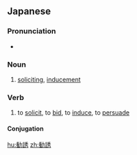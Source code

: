 ==Japanese==
{{ja-kanjitab|かん|ゆう|yomi=o}}

===Pronunciation===
* {{ja-pron|かんゆう|yomi=o}}

===Noun===
{{ja-noun|かんゆう|kyu=勸誘}}

# [[soliciting]], [[inducement]]

===Verb===
{{ja-verb-suru|tr=trans|かんゆう|kyu=勸誘}}

# to [[solicit]], to [[bid]], to [[induce]], to [[persuade]]

====Conjugation====
{{ja-suru|かんゆう}}

[[hu:勧誘]]
[[zh:勧誘]]